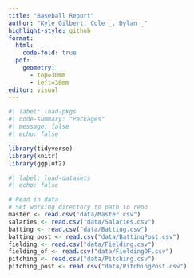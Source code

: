 ```yaml
---
title: "Baseball Report"
author: "Kyle Gilbert, Cole _, Dylan _"
highlight-style: github
format:
  html:
    code-fold: true
  pdf:
    geometry: 
      - top=30mm
      - left=30mm
editor: visual
---
```


```r
#| label: load-pkgs
#| code-summary: "Packages"
#| message: false
#| echo: false

library(tidyverse)
library(knitr)
library(ggplot2)
```

```r
#| label: load-datasets
#| echo: false

# Read in data
# Set working directory to path to repo
master <- read.csv("data/Master.csv")
salaries <- read.csv("data/Salaries.csv")
batting <- read.csv("data/Batting.csv")
batting_post <- read.csv("data/BattingPost.csv")
fielding <- read.csv("data/Fielding.csv")
fielding_of <- read.csv("data/FieldingOF.csv")
pitching <- read.csv("data/Pitching.csv")
pitching_post <- read.csv("data/PitchingPost.csv")

```
